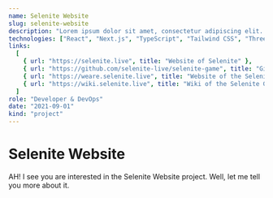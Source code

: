 ```yaml
---
name: Selenite Website
slug: selenite-website
description: "Lorem ipsum dolor sit amet, consectetur adipiscing elit. Nullam nec purus nec nunc. Nullam nec purus nec nunc. Nullam nec purus nec nunc. Nullam nec purus nec nunc."
technologies: ["React", "Next.js", "TypeScript", "Tailwind CSS", "Three.js"]
links:
  [
    { url: "https://selenite.live", title: "Website of Selenite" },
    { url: "https://github.com/selenite-live/selenite-game", title: "Github Repository of Selenite" },
    { url: "https://weare.selenite.live", title: "Website of the Selenite Team and Selenite Design" },
    { url: "https://wiki.selenite.live", title: "Wiki of the Selenite Game" },
  ]
role: "Developer & DevOps"
date: "2021-09-01"
kind: "project"
---
```


# Selenite Website

AH! I see you are interested in the Selenite Website project. Well, let me tell you more about it.
